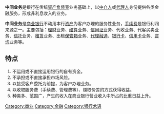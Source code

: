'''中间业务'''是银行在传统[[资产负债表|资产负债表]]业务基础上，以[[中介人|中介人]]或[[代理人|代理人]]身份提供各类金融服务，形成非利息收入的业务。

'''中间业务'''是[[商业银行|商业银行]]不动用本行[[资产|资产]]为客户办理的服务性业务，[[手续费|手续费]]是银行利润来源之一。主要包括：[[理财|理财]]业务、[[结算|结算]]业务、[[信用证|信用证]]业务、代收业务、代客买卖业务、[[信托|信托]]业务、[[租赁|租赁]]业务、出租[[保险箱|保管箱]]业务、[[代理融通|代理融通]]、[[银行卡|银行卡]]、[[信用卡|信用卡]]业务、[[咨询|咨询]]业务等。

== 特点 ==
# 不运用或不直接运用银行的自有资金。
# 不承担或不直接承担市场风险。
# 以接受客户委托为前提，为客户办理业务。
# 以收取服务费（手续费、管理费等）、赚取价差的方式获得收益。
# 种类多、范围广，产生的收入在商业银行营业收入中所占的比重日益上升。

{{Commerce-stub}}

[[Category:商业|Category:商业]]
[[Category:金融|Category:金融]]
[[Category:银行术语|Category:银行术语]]